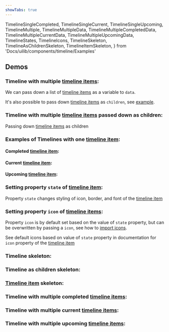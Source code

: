 ```yaml
---
showTabs: true
---
```


  TimelineSingleCompleted,
  TimelineSingleCurrent,
  TimelineSingleUpcoming,
  TimelineMultiple,
  TimelineMultipleData,
  TimelineMultipleCompletedData,
  TimelineMultipleCurrentData,
  TimelineMultipleUpcomingData,
  TimelineStates,
  TimelineIcons,
  TimelineSkeleton,
  TimelineAsChildrenSkeleton,
  TimelineItemSkeleton,
} from 'Docs/uilib/components/timeline/Examples'

## Demos

### Timeline with multiple [timeline items](/uilib/components/timeline/properties#timelineitem-properties):

We can pass down a list of [timeline items](/uilib/components/timeline/properties#timelineitem-properties) as a variable to `data`.

It's also possible to pass down [timeline items](/uilib/components/timeline/properties#timelineitem-properties) as `children`, see [example](/uilib/components/timeline/#timeline-with-multiple-timeline-items-passed-down-as-children).

<TimelineMultipleData />

### Timeline with multiple [timeline items](/uilib/components/timeline/properties#timelineitem-properties) passed down as children:

Passing down [timeline items](/uilib/components/timeline/properties#timelineitem-properties) as children

<TimelineMultiple />

### Examples of Timelines with one [timeline item](/uilib/components/timeline/properties#timelineitem-properties):

#### Completed [timeline item](/uilib/components/timeline/properties#timelineitem-properties):

<TimelineSingleCompleted />

#### Current [timeline item](/uilib/components/timeline/properties#timelineitem-properties):

<TimelineSingleCurrent />

#### Upcoming [timeline item](/uilib/components/timeline/properties#timelineitem-properties):

<TimelineSingleUpcoming />

### Setting property `state` of [timeline item](/uilib/components/timeline/properties#timelineitem-properties):

Property `state` changes styling of icon, border, and font of the [timeline item](/uilib/components/timeline/properties#timelineitem-properties)

<TimelineStates />

### Setting property `icon` of [timeline items](/uilib/components/timeline/properties#timelineitem-properties):

Property `icon` is by default set based on the value of `state` property, but can be overwritten by passing a `icon`, see how to [import icons](/uilib/components/icon#importing-icons).

See default icons based on value of `state` property in documentation for `icon` property of the [timeline item](/uilib/components/timeline/properties#timelineitem-properties)

<TimelineIcons />

### Timeline skeleton:

<TimelineSkeleton />

### Timeline as children skeleton:

<TimelineAsChildrenSkeleton />

### [Timeline item](/uilib/components/timeline/properties#timelineitem-properties) skeleton:

<TimelineItemSkeleton />

### Timeline with multiple completed [timeline items](/uilib/components/timeline/properties#timelineitem-properties):

<TimelineMultipleCompletedData />

### Timeline with multiple current [timeline items](/uilib/components/timeline/properties#timelineitem-properties):

<TimelineMultipleCurrentData />

### Timeline with multiple upcoming [timeline items](/uilib/components/timeline/properties#timelineitem-properties):

<TimelineMultipleUpcomingData />
